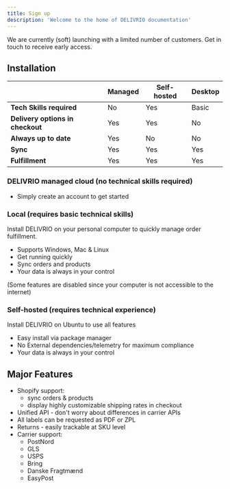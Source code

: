 ```yaml
---
title: Sign up
description: 'Welcome to the home of DELIVRIO documentation'
---
```


We are currently (soft) launching with a limited number of customers. Get in touch to receive early access.

## Installation
|                                  | Managed | Self-hosted | Desktop |
|----------------------------------|---------|-------------|---------|
| **Tech Skills required**         | No      | Yes         | Basic   |
| **Delivery options in checkout** | Yes     | Yes         | No      |
| **Always up to date**            | Yes     | No          | No      |
| **Sync**                         | Yes     | Yes         | Yes     |
| **Fulfillment**                  | Yes     | Yes         | Yes     |

### DELIVRIO managed cloud (no technical skills required)
* Simply create an account to get started

### Local (requires basic technical skills)
Install DELIVRIO on your personal computer to quickly manage order fulfillment.
* Supports Windows, Mac & Linux
* Get running quickly
* Sync orders and products
* Your data is always in your control

(Some features are disabled since your computer is not accessible to the internet)

### Self-hosted (requires technical experience)
Install DELIVRIO on Ubuntu to use all features
* Easy install via package manager
* No External dependencies/telemetry for maximum compliance
* Your data is always in your control

## Major Features
* Shopify support:
    * sync orders & products
    * display highly customizable shipping rates in checkout
* Unified API - don't worry about differences in carrier APIs
* All labels can be requested as PDF or ZPL
* Returns - easily trackable at SKU level
* Carrier support:
    * PostNord
    * GLS
    * USPS
    * Bring
    * Danske Fragtmænd
    * EasyPost
